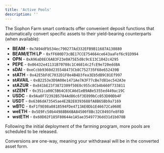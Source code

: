 ```yaml
---
title: 'Active Pools'
description: ''
---
```


The Sophon Farm smart contracts offer convenient deposit functions that automatically convert specific assets to their yield-bearing counterparts (when available):

- **BEAM** - `0x7A94dFb534ec790277Ad332EFB9B11687A130880`
- **BEAM/ETH LP** - `0xfF600D73cBE17CCE754664ce643aaFef6c91D994`
- **OPN** - `0xA96aD8EC6A83F23e0A75E5d8c9cE13C1042c4295`
- **PEPE** - `0x06432e41131B70708c1C46814c2fcE9e720edd8A`
- **sDAI** - `0xeCcbb9360d235548473Cb8C752735F68e652439B`
- **stATH** - `0x42E5bFdC7032D1F8e4B4D3fea3Eb5dB9C01Ef997`
- **stAVAIL** - `0xB2253e3D9A00e1471Ae7A3F77cBe7d81ec542A3e`
- **stAZUR** - `0x841bE23f3872309f50E0c955c8Cb4b660f733811`
- **stZENT** - `0x351ca00C5B64C03CA6d1eB9ABe5355ed449ac19C`
- **USDC** - `0x9Aa0F72392B5784Ad86c6f3E899bCc053D00Db4F`
- **USDT** - `0x6386dA73545ae4E2B2E0393688fA8B65Bb9a7169`
- **wBTC** - `0xF1f9E08a0818594FDe4713AE0Db1E46672Ca960E`
- **weETH** - `0x5E9Fc50b44988B66BA84500f8Bc32C0493fe8F8D`
- **wstETH** - `0x60D02F185F80644e1A5ae35497736dd31d1b078B`

Following the initial deployment of the farming program, more pools are scheduled to be released.

<Note>Conversions are one-way, meaning your withdrawal will be in the converted asset form.</Note>
